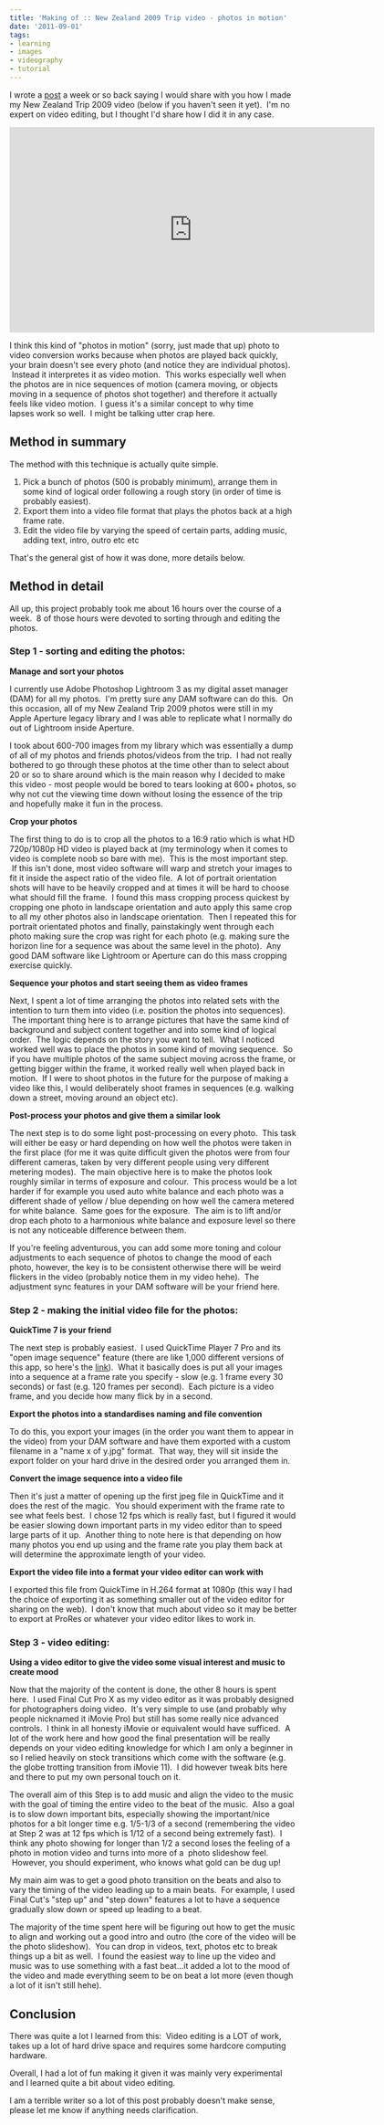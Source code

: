 ```yaml
---
title: 'Making of :: New Zealand 2009 Trip video - photos in motion'
date: '2011-09-01'
tags:
- learning
- images
- videography
- tutorial
---
```


I wrote a [post][1] a week or so back saying I would share with you how I made my New Zealand Trip 2009 video (below if you haven't seen it yet).  I'm no expert on video editing, but I thought I'd share how I did it in any case.

<iframe width="640" height="360" src="https://www.youtube.com/embed/7-e8D9VefJA" frameborder="0" allowfullscreen></iframe>

I think this kind of "photos in motion" (sorry, just made that up) photo to video conversion works because when photos are played back quickly, your brain doesn't see every photo (and notice they are individual photos).  Instead it interpretes it as video motion.  This works especially well when the photos are in nice sequences of motion (camera moving, or objects moving in a sequence of photos shot together) and therefore it actually feels like video motion.  I guess it's a similar concept to why time lapses work so well.  I might be talking utter crap here.

## Method in summary

The method with this technique is actually quite simple.

1. Pick a bunch of photos (500 is probably minimum), arrange them in some kind of logical order following a rough story (in order of time is probably easiest).
2. Export them into a video file format that plays the photos back at a high frame rate.
3. Edit the video file by varying the speed of certain parts, adding music, adding text, intro, outro etc etc

That's the general gist of how it was done, more details below.

## Method in detail

All up, this project probably took me about 16 hours over the course of a week.  8 of those hours were devoted to sorting through and editing the photos.

### Step 1 - sorting and editing the photos:

**Manage and sort your photos**

I currently use Adobe Photoshop Lightroom 3 as my digital asset manager (DAM) for all my photos.  I'm pretty sure any DAM software can do this.  On this occasion, all of my New Zealand Trip 2009 photos were still in my Apple Aperture legacy library and I was able to replicate what I normally do out of Lightroom inside Aperture.

I took about 600-700 images from my library which was essentially a dump of all of my photos and friends photos/videos from the trip.  I had not really bothered to go through these photos at the time other than to select about 20 or so to share around which is the main reason why I decided to make this video - most people would be bored to tears looking at 600+ photos, so why not cut the viewing time down without losing the essence of the trip and hopefully make it fun in the process.

**Crop your photos**

The first thing to do is to crop all the photos to a 16:9 ratio which is what HD 720p/1080p HD video is played back at (my terminology when it comes to video is complete noob so bare with me).  This is the most important step.  If this isn't done, most video software will warp and stretch your images to fit it inside the aspect ratio of the video file.  A lot of portrait orientation shots will have to be heavily cropped and at times it will be hard to choose what should fill the frame.  I found this mass cropping process quickest by cropping one photo in landscape orientation and auto apply this same crop to all my other photos also in landscape orientation.  Then I repeated this for portrait orientated photos and finally, painstakingly went through each photo making sure the crop was right for each photo (e.g. making sure the horizon line for a sequence was about the same level in the photo).  Any good DAM software like Lightroom or Aperture can do this mass cropping exercise quickly.

**Sequence your photos and start seeing them as video frames**

Next, I spent a lot of time arranging the photos into related sets with the intention to turn them into video (i.e. position the photos into sequences).  The important thing here is to arrange pictures that have the same kind of background and subject content together and into some kind of logical order.  The logic depends on the story you want to tell.  What I noticed worked well was to place the photos in some kind of moving sequence.  So if you have multiple photos of the same subject moving across the frame, or getting bigger within the frame, it worked really well when played back in motion.  If I were to shoot photos in the future for the purpose of making a video like this, I would deliberately shoot frames in sequences (e.g. walking down a street, moving around an object etc).

**Post-process your photos and give them a similar look**

The next step is to do some light post-processing on every photo.  This task will either be easy or hard depending on how well the photos were taken in the first place (for me it was quite difficult given the photos were from four different cameras, taken by very different people using very different metering modes).  The main objective here is to make the photos look roughly similar in terms of exposure and colour.  This process would be a lot harder if for example you used auto white balance and each photo was a different shade of yellow / blue depending on how well the camera metered for white balance.  Same goes for the exposure.  The aim is to lift and/or drop each photo to a harmonious white balance and exposure level so there is not any noticeable difference between them.

If you're feeling adventurous, you can add some more toning and colour adjustments to each sequence of photos to change the mood of each photo, however, the key is to be consistent otherwise there will be weird flickers in the video (probably notice them in my video hehe).  The adjustment sync features in your DAM software will be your friend here.

### Step 2 - making the initial video file for the photos:

**QuickTime 7 is your friend**

The next step is probably easiest.  I used QuickTime Player 7 Pro and its "open image sequence" feature (there are like 1,000 different versions of this app, so here's the [link][2]).  What it basically does is put all your images into a sequence at a frame rate you specify - slow (e.g. 1 frame every 30 seconds) or fast (e.g. 120 frames per second).  Each picture is a video frame, and you decide how many flick by in a second.

**Export the photos into a standardises naming and file convention**

To do this, you export your images (in the order you want them to appear in the video) from your DAM software and have them exported with a custom filename in a "name x of y.jpg" format.  That way, they will sit inside the export folder on your hard drive in the desired order you arranged them in.

**Convert the image sequence into a video file**

Then it's just a matter of opening up the first jpeg file in QuickTime and it does the rest of the magic.  You should experiment with the frame rate to see what feels best.  I chose 12 fps which is really fast, but I figured it would be easier slowing down important parts in my video editor than to speed large parts of it up.  Another thing to note here is that depending on how many photos you end up using and the frame rate you play them back at will determine the approximate length of your video.

**Export the video file into a format your video editor can work with**

I exported this file from QuickTime in H.264 format at 1080p (this way I had the choice of exporting it as something smaller out of the video editor for sharing on the web).  I don't know that much about video so it may be better to export at ProRes or whatever your video editor likes to work in.

### Step 3 - video editing:

**Using a video editor to give the video some visual interest and music to create mood**

Now that the majority of the content is done, the other 8 hours is spent here.  I used Final Cut Pro X as my video editor as it was probably designed for photographers doing video.  It's very simple to use (and probably why people nicknamed it iMovie Pro) but still has some really nice advanced controls.  I think in all honesty iMovie or equivalent would have sufficed.  A lot of the work here and how good the final presentation will be really depends on your video editing knowledge for which I am only a beginner in so I relied heavily on stock transitions which come with the software (e.g. the globe trotting transition from iMovie 11).  I did however tweak bits here and there to put my own personal touch on it.

The overall aim of this Step is to add music and align the video to the music with the goal of timing the entire video to the beat of the music.  Also a goal is to slow down important bits, especially showing the important/nice photos for a bit longer time e.g. 1/5-1/3 of a second (remembering the video at Step 2 was at 12 fps which is 1/12 of a second being extremely fast).  I think any photo showing for longer than 1/2 a second loses the feeling of a photo in motion video and turns into more of a  photo slideshow feel.  However, you should experiment, who knows what gold can be dug up!

My main aim was to get a good photo transition on the beats and also to vary the timing of the video leading up to a main beats.  For example, I used Final Cut's "step up" and "step down" features a lot to have a sequence gradually slow down or speed up leading to a beat.

The majority of the time spent here will be figuring out how to get the music to align and working out a good intro and outro (the core of the video will be the photo slideshow).  You can drop in videos, text, photos etc to break things up a bit as well.  I found the easiest way to line up the video and music was to use something with a fast beat...it added a lot to the mood of the video and made everything seem to be on beat a lot more (even though a lot of it isn't still hehe).

## Conclusion

There was quite a lot I learned from this:  Video editing is a LOT of work, takes up a lot of hard drive space and requires some hardcore computing hardware.

Overall, I had a lot of fun making it given it was mainly very experimental and I learned quite a bit about video editing.

I am a terrible writer so a lot of this post probably doesn't make sense, please let me know if anything needs clarification.

[1]:	/2011/08/23/New-Zealand-trip-2009-video/
[2]:	http://www.apple.com/quicktime/what-is/